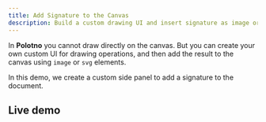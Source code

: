 ```yaml
---
title: Add Signature to the Canvas
description: Build a custom drawing UI and insert signature as image or SVG
---
```


In **Polotno** you cannot draw directly on the canvas. But you can create your own custom UI for drawing operations, and then add the result to the canvas using `image` or `svg` elements.

In this demo, we create a custom side panel to add a signature to the document.

## Live demo

<Sandbox github="polotno-project/polotno-docs/tree/main/examples/polotno-signature" />


